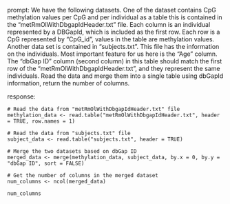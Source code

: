 prompt:
We have the following datasets. One of the dataset contains CpG methylation values per CpG and per individual as a table this is contained in the “metRmOlWithDbgapIdHeader.txt” file. Each column is an individual represented by a DBGapId, which is included as the first row. Each row is a CpG represented by "CpG_id", values in the table are methylation values. Another data set is contained in “subjects.txt”. This file has the information on the individuals. Most important feature for us here is the "Age" column. The "dbGap ID" column (second column) in this table should match the first row of the "metRmOlWithDbgapIdHeader.txt", and they represent the same individuals. 
Read the data and merge them into a single table using dbGapId information, return the number of columns.

response:
```
# Read the data from "metRmOlWithDbgapIdHeader.txt" file
methylation_data <- read.table("metRmOlWithDbgapIdHeader.txt", header = TRUE, row.names = 1)

# Read the data from "subjects.txt" file
subject_data <- read.table("subjects.txt", header = TRUE)

# Merge the two datasets based on dbGap ID
merged_data <- merge(methylation_data, subject_data, by.x = 0, by.y = "dbGap ID", sort = FALSE)

# Get the number of columns in the merged dataset
num_columns <- ncol(merged_data)

num_columns
```

